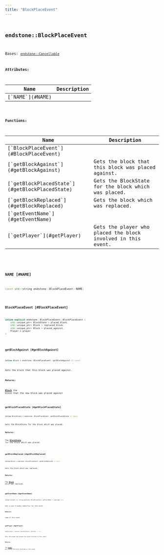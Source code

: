 ```yaml
---
title: "BlockPlaceEvent"
---
```


## <code className="doc-symbol doc-symbol-class"/> endstone::BlockPlaceEvent

Bases: [`endstone::Cancellable`](classendstone_1_1_cancellable.md)









**Attributes:**

<table>
<thead>
   <tr>
      <th>Name</th>
      <th>Description</th>
   </tr>
</thead>
<tbody>
<tr key="classendstone_1_1_block_place_event_1ac4e2bdd1835d163b9eb5accdfbbd63c1">
    <td>[`NAME`](#NAME)</td>
    <td></td>
</tr>
</tbody>
</table>






**Functions:**

<table>
<thead>
   <tr>
      <th>Name</th>
      <th>Description</th>
   </tr>
</thead>
<tbody>
<tr key="classendstone_1_1_block_place_event_1a73ef62fcb9caa9f9f873d9ddc6c46e9c">
    <td>[`BlockPlaceEvent`](#BlockPlaceEvent)</td>
    <td></td>
</tr>
<tr key="classendstone_1_1_block_place_event_1a822e71386ca87244c89763e333cfe7b2">
    <td>[`getBlockAgainst`](#getBlockAgainst)</td>
    <td>Gets the block that this block was placed against.</td>
</tr>
<tr key="classendstone_1_1_block_place_event_1aaa914dd3891c83edd97b8e3cdaf3b3c5">
    <td>[`getBlockPlacedState`](#getBlockPlacedState)</td>
    <td>Gets the BlockState for the block which was placed.</td>
</tr>
<tr key="classendstone_1_1_block_place_event_1a5f25a2818f05265737b236b4568e2225">
    <td>[`getBlockReplaced`](#getBlockReplaced)</td>
    <td>Gets the block which was replaced.</td>
</tr>
<tr key="classendstone_1_1_block_place_event_1ae9d0d87fc6e9e576202f755046851da5">
    <td>[`getEventName`](#getEventName)</td>
    <td></td>
</tr>
<tr key="classendstone_1_1_block_place_event_1aaa28353cb0631c1c63a84504abf7067e">
    <td>[`getPlayer`](#getPlayer)</td>
    <td>Gets the player who placed the block involved in this event.</td>
</tr>
</tbody>
</table>

### <code className="doc-symbol doc-symbol-variable"/> NAME [#NAME]

```cpp
const std::string endstone::BlockPlaceEvent::NAME;
```
### <code className="doc-symbol doc-symbol-function"/> BlockPlaceEvent [#BlockPlaceEvent]

```cpp
inline explicit endstone::BlockPlaceEvent::BlockPlaceEvent (
    std::unique_ptr< BlockState > placed_block,
    std::unique_ptr< Block > replaced_block,
    std::unique_ptr< Block > placed_against,
    Player & player
) 
```
### <code className="doc-symbol doc-symbol-function"/> getBlockAgainst [#getBlockAgainst]

```cpp
inline Block & endstone::BlockPlaceEvent::getBlockAgainst () const
```

Gets the block that this block was placed against.





**Returns:**

[**Block**](classendstone_1_1_block.md) the block that the new block was placed against 





        
### <code className="doc-symbol doc-symbol-function"/> getBlockPlacedState [#getBlockPlacedState]

```cpp
inline BlockState & endstone::BlockPlaceEvent::getBlockPlacedState () const
```

Gets the BlockState for the block which was placed.





**Returns:**

The [**BlockState**](classendstone_1_1_block_state.md) for the block which was placed. 





        
### <code className="doc-symbol doc-symbol-function"/> getBlockReplaced [#getBlockReplaced]

```cpp
inline Block & endstone::BlockPlaceEvent::getBlockReplaced () const
```

Gets the block which was replaced.





**Returns:**

The [**Block**](classendstone_1_1_block.md) which was replaced. 





        
### <code className="doc-symbol doc-symbol-function"/> getEventName [#getEventName]

```cpp
inline virtual std::string endstone::BlockPlaceEvent::getEventName () override const
```


Gets a user-friendly identifier for this event.




**Returns:**

name of this event 





        
### <code className="doc-symbol doc-symbol-function"/> getPlayer [#getPlayer]

```cpp
inline Player & endstone::BlockPlaceEvent::getPlayer () const
```

Gets the player who placed the block involved in this event.





**Returns:**

The [**Player**](classendstone_1_1_player.md) who placed the block involved in this event 





        